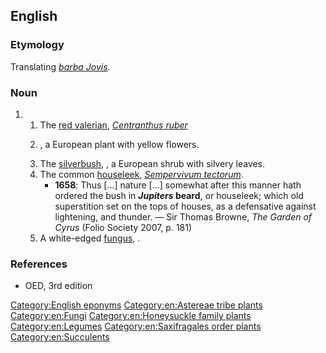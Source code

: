==English==

===Etymology===
Translating {{etyl|la|en}} ''[[barba Jovis]]''.

===Noun===
{{en-noun|-|head=[[Jupiter]][[-'s|'s]] [[beard]]}}

# {{n-g|A common name for various plants:}}
## The [[red valerian]], ''[[Centranthus ruber]]''
## {{lb|en|obsolete}} {{taxlink|Aster linosyris|species|noshow=1}}, a European plant with yellow flowers.
## The [[silverbush]], {{taxlink|Anthyllis barba-jovis|species|noshow=1}}, a European shrub with silvery leaves.
## The common [[houseleek]], ''[[Sempervivum tectorum]]''.
##* '''1658''': Thus [...] nature [...] somewhat after this manner hath ordered the bush in '''''Jupiters'' beard''', or houseleek; which old superstition set on the tops of houses, as a defensative against lightening, and thunder. — Sir Thomas Browne, ''The Garden of Cyrus'' (Folio Society 2007, p. 181)
## A white-edged [[fungus]], {{taxlink|Hyphodontia barba-jovis|species|noshow=1}}.

===References===
* OED, 3rd edition

[[Category:English eponyms]]
[[Category:en:Astereae tribe plants]]
[[Category:en:Fungi]]
[[Category:en:Honeysuckle family plants]]
[[Category:en:Legumes]]
[[Category:en:Saxifragales order plants]]
[[Category:en:Succulents]]